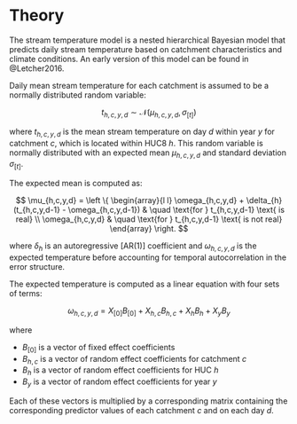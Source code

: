 # Theory {#theory}

The stream temperature model is a nested hierarchical Bayesian model that predicts daily stream temperature based on catchment characteristics and climate conditions. An early version of this model can be found in @Letcher2016.

Daily mean stream temperature for each catchment is assumed to be a normally distributed random variable:

$$t_{h,c,y,d} \sim \mathcal{N}(\mu_{h,c,y,d},\sigma_{[t]})$$

where $t_{h,c,y,d}$ is the mean stream temperature on day $d$ within year $y$ for catchment $c$, which is located within HUC8 $h$. This random variable is normally distributed with an expected mean $\mu_{h,c,y,d}$ and standard deviation $\sigma_{[t]}$.

The expected mean is computed as:

$$
\mu_{h,c,y,d} = \left \{ \begin{array}{l l}
  \omega_{h,c,y,d} + \delta_{h}(t_{h,c,y,d-1} - \omega_{h,c,y,d-1}) & \quad \text{for } t_{h,c,y,d-1} \text{ is real} \\
  \omega_{h,c,y,d} & \quad \text{for } t_{h,c,y,d-1} \text{ is not real}
  \end{array} \right.
$$

where $\delta_h$ is an autoregressive [AR(1)] coefficient and $\omega_{h,c,y,d}$ is the expected temperature before accounting for temporal autocorrelation in the error structure.

The expected temperature is computed as a linear equation with four sets of terms:

$$\omega_{h,c,y,d} = X_{[0]} B_{[0]} + X_{h,c} B_{h,c} + X_{h} B_{h} + X_{y} B_{y}$$

where

- $B_{[0]}$ is a vector of fixed effect coefficients
- $B_{h,c}$ is a vector of random effect coefficients for catchment $c$
- $B_{h}$ is a vector of random effect coefficients for HUC $h$
- $B_{y}$ is a vector of random effect coefficients for year $y$

Each of these vectors is multiplied by a corresponding matrix containing the corresponding predictor values of each catchment $c$ and on each day $d$.




